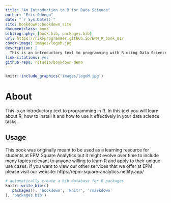 ```yaml
--- 
title: "An Introduction to R for Data Science"
author: "Eric Odongo"
date: "`r Sys.Date()`"
site: bookdown::bookdown_site
documentclass: book
bibliography: [book.bib, packages.bib]
url: https://rikoprogrammer.github.io/EPM_R_book_01/
cover-image: images/logoM.jpg
description: |
  This is an introductory text to programming with R using Data Science Case Studies.
link-citations: yes
github-repo: rstudio/bookdown-demo
---
```



```r

knitr::include_graphics('images/logoM.jpg')

```

# About

This is an introductory text to programming in R. In this text you will learn about R, how to install it and how to use it effectively in your data science tasks.

## Usage 

This book was originally meant to be used as a learning resource for students at EPM Square Analytics but it might evolve over time to include many topics relevant to anyone willing to learn R and apply to their unique use cases. If you want to view our other services that we offer at EPM please visit our website: https://epm-square-analytics.netlify.app/





```r
# automatically create a bib database for R packages
knitr::write_bib(c(
  .packages(), 'bookdown', 'knitr', 'rmarkdown'
), 'packages.bib')
```
